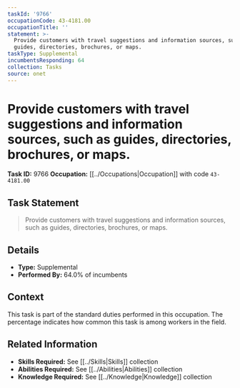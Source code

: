 ```yaml
---
taskId: '9766'
occupationCode: 43-4181.00
occupationTitle: ''
statement: >-
  Provide customers with travel suggestions and information sources, such as
  guides, directories, brochures, or maps.
taskType: Supplemental
incumbentsResponding: 64
collection: Tasks
source: onet
---
```

# Provide customers with travel suggestions and information sources, such as guides, directories, brochures, or maps.

**Task ID:** 9766
**Occupation:** [[../Occupations|Occupation]] with code `43-4181.00`

## Task Statement

> Provide customers with travel suggestions and information sources, such as guides, directories, brochures, or maps.

## Details

- **Type:** Supplemental
- **Performed By:** 64.0% of incumbents

## Context

This task is part of the standard duties performed in this occupation. The percentage indicates how common this task is among workers in the field.

## Related Information

- **Skills Required:** See [[../Skills|Skills]] collection
- **Abilities Required:** See [[../Abilities|Abilities]] collection
- **Knowledge Required:** See [[../Knowledge|Knowledge]] collection
